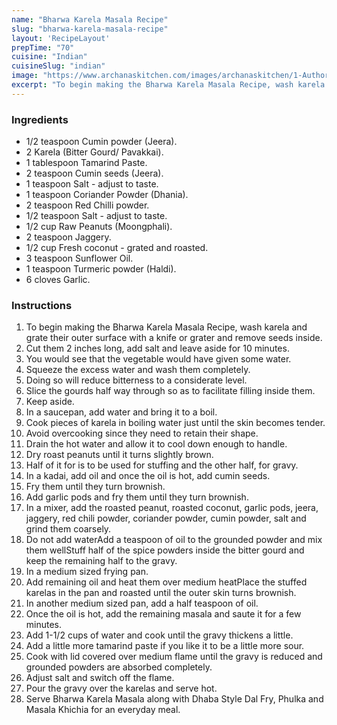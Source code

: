 ---
name: "Bharwa Karela Masala Recipe"
slug: "bharwa-karela-masala-recipe"
layout: 'RecipeLayout'
prepTime: "70"
cuisine: "Indian"
cuisineSlug: "indian"
image: "https://www.archanaskitchen.com/images/archanaskitchen/1-Author/Karthika_Gopalakrishnan/Bharva_Karela_Masala.jpg"
excerpt: "To begin making the Bharwa Karela Masala Recipe, wash karela and grate their outer surface with a knife or grater and remove seeds inside"
---

### Ingredients

- 1/2 teaspoon Cumin powder (Jeera).
- 2 Karela (Bitter Gourd/ Pavakkai).
- 1 tablespoon Tamarind Paste.
- 2 teaspoon Cumin seeds (Jeera).
- 1 teaspoon Salt - adjust to taste.
- 1 teaspoon Coriander Powder (Dhania).
- 2 teaspoon Red Chilli powder.
- 1/2 teaspoon Salt - adjust to taste.
- 1/2 cup Raw Peanuts (Moongphali).
- 2 teaspoon Jaggery.
- 1/2 cup Fresh coconut - grated and roasted.
- 3 teaspoon Sunflower Oil.
- 1 teaspoon Turmeric powder (Haldi).
- 6 cloves Garlic.

### Instructions

1. To begin making the Bharwa Karela Masala Recipe, wash karela and grate their outer surface with a knife or grater and remove seeds inside.
1. Cut them 2 inches long, add salt and leave aside for 10 minutes.
1. You would see that the vegetable would have given some water.
1. Squeeze the excess water and wash them completely.
1. Doing so will reduce bitterness to a considerate level.
1. Slice the gourds half way through so as to facilitate filling inside them.
1. Keep aside.
1. In a saucepan, add water and bring it to a boil.
1. Cook pieces of karela in boiling water just until the skin becomes tender.
1. Avoid overcooking since they need to retain their shape.
1. Drain the hot water and allow it to cool down enough to handle.
1. Dry roast peanuts until it turns slightly brown.
1. Half of it for is to be used for stuffing and the other half, for gravy.
1. In a kadai, add oil and once the oil is hot, add cumin seeds.
1. Fry them until they turn brownish.
1. Add garlic pods and fry them until they turn brownish.
1. In a mixer, add the roasted peanut, roasted coconut, garlic pods, jeera, jaggery, red chili powder, coriander powder, cumin powder, salt and grind them coarsely.
1. Do not add waterAdd a teaspoon of oil to the grounded powder and mix them wellStuff half of the spice powders inside the bitter gourd and keep the remaining half to the gravy.
1. In a medium sized frying pan.
1. Add remaining oil and heat them over medium heatPlace the stuffed karelas in the pan and roasted until the outer skin turns brownish.
1. In another medium sized pan, add a half teaspoon of oil.
1. Once the oil is hot, add the remaining masala and saute it for a few minutes.
1. Add 1-1/2 cups of water and cook until the gravy thickens a little.
1. Add a little more tamarind paste if you like it to be a little more sour.
1. Cook with lid covered over medium flame until the gravy is reduced and grounded powders are absorbed completely.
1. Adjust salt and switch off the flame.
1. Pour the gravy over the karelas and serve hot.
1. Serve Bharwa Karela Masala along with Dhaba Style Dal Fry, Phulka and Masala Khichia for an everyday meal.
